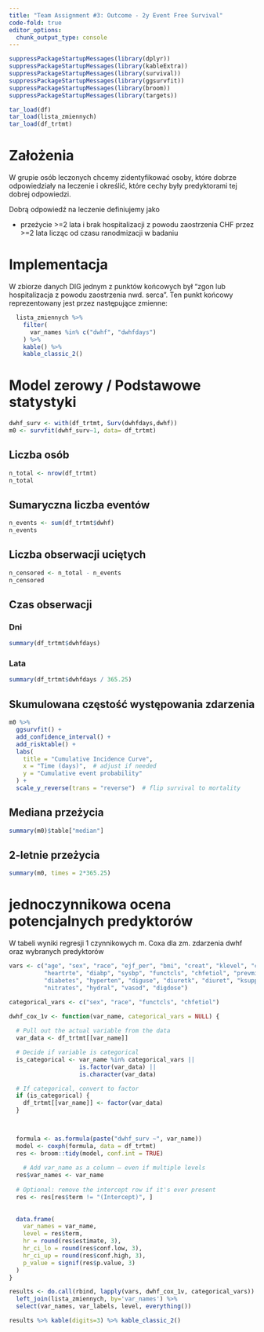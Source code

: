 ```yaml
---
title: "Team Assignment #3: Outcome - 2y Event Free Survival"
code-fold: true
editor_options: 
  chunk_output_type: console
---
```


```r
suppressPackageStartupMessages(library(dplyr))
suppressPackageStartupMessages(library(kableExtra))
suppressPackageStartupMessages(library(survival))
suppressPackageStartupMessages(library(ggsurvfit))
suppressPackageStartupMessages(library(broom))
suppressPackageStartupMessages(library(targets))

tar_load(df)
tar_load(lista_zmiennych)
tar_load(df_trtmt)
```

# Założenia

W grupie osób leczonych chcemy zidentyfikować osoby, które dobrze odpowiedziały na leczenie i określić, które cechy były predyktorami tej dobrej odpowiedzi.

Dobrą odpowiedź na leczenie definiujemy jako

* przeżycie >=2 lata i brak hospitalizacji z powodu zaostrzenia CHF przez >=2 lata 
licząc od czasu ranodmizacji w badaniu

# Implementacja

W zbiorze danych DIG jednym z punktów końcowych był "zgon lub hospitalizacja z powodu zaostrzenia nwd. serca". Ten punkt końcowy reprezentowany jest przez następujące zmienne:  

```r
  lista_zmiennych %>%
    filter(
      var_names %in% c("dwhf", "dwhfdays")
    ) %>% 
    kable() %>%
    kable_classic_2()
```

# Model zerowy / Podstawowe statystyki 

```r
dwhf_surv <- with(df_trtmt, Surv(dwhfdays,dwhf))
m0 <- survfit(dwhf_surv~1, data= df_trtmt)
```

## Liczba osób

```r
n_total <- nrow(df_trtmt)
n_total
```

## Sumaryczna liczba eventów

```r
n_events <- sum(df_trtmt$dwhf)
n_events
```


## Liczba obserwacji uciętych

```r
n_censored <- n_total - n_events
n_censored
```


## Czas obserwacji 

### Dni
```r
summary(df_trtmt$dwhfdays)
```

### Lata
```r
summary(df_trtmt$dwhfdays / 365.25)
```

## Skumulowana częstość występowania zdarzenia

```r
m0 %>%
  ggsurvfit() +
  add_confidence_interval() +
  add_risktable() +
  labs(
    title = "Cumulative Incidence Curve",
    x = "Time (days)",  # adjust if needed
    y = "Cumulative event probability"
  ) +
  scale_y_reverse(trans = "reverse")  # flip survival to mortality
```


## Mediana przeżycia

```r
summary(m0)$table["median"]
```

## 2-letnie przeżycia

```r
summary(m0, times = 2*365.25)
```

# jednoczynnikowa ocena potencjalnych predyktorów

W tabeli wyniki regresji 1 czynnikowych m. Coxa dla zm. zdarzenia dwhf oraz 
wybranych predyktorów  

```r
vars <- c("age", "sex", "race", "ejf_per", "bmi", "creat", "klevel", "chfdur", 
          "heartrte", "diabp", "sysbp", "functcls", "chfetiol", "prevmi", "angina",
          "diabetes", "hyperten", "diguse", "diuretk", "diuret", "ksupp", "aceinhib",
          "nitrates", "hydral", "vasod", "digdose")

categorical_vars <- c("sex", "race", "functcls", "chfetiol")

dwhf_cox_1v <- function(var_name, categorical_vars = NULL) {
  
  # Pull out the actual variable from the data
  var_data <- df_trtmt[[var_name]]

  # Decide if variable is categorical
  is_categorical <- var_name %in% categorical_vars ||
                    is.factor(var_data) ||
                    is.character(var_data)

  # If categorical, convert to factor
  if (is_categorical) {
    df_trtmt[[var_name]] <- factor(var_data)
  }


  
  formula <- as.formula(paste("dwhf_surv ~", var_name))
  model <- coxph(formula, data = df_trtmt)
  res <- broom::tidy(model, conf.int = TRUE)
  
    # Add var_name as a column — even if multiple levels
  res$var_names <- var_name
  
  # Optional: remove the intercept row if it's ever present
  res <- res[res$term != "(Intercept)", ]
  
  
  data.frame(
    var_names = var_name,
    level = res$term,
    hr = round(res$estimate, 3),
    hr_ci_lo = round(res$conf.low, 3),
    hr_ci_up = round(res$conf.high, 3),
    p_value = signif(res$p.value, 3)
  )
}

results <- do.call(rbind, lapply(vars, dwhf_cox_1v, categorical_vars)) %>%
  left_join(lista_zmiennych, by='var_names') %>% 
  select(var_names, var_labels, level, everything())

results %>% kable(digits=3) %>% kable_classic_2()
```


 
